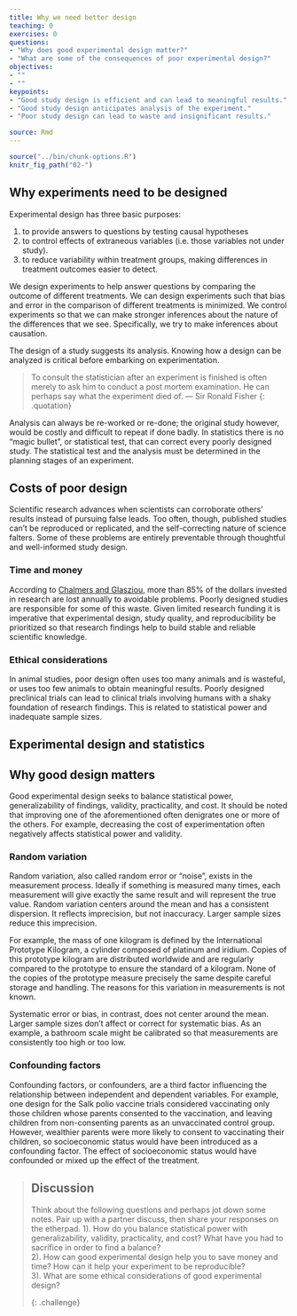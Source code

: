 ```yaml
---
title: Why we need better design
teaching: 0
exercises: 0
questions:
- "Why does good experimental design matter?"
- "What are some of the consequences of poor experimental design?"
objectives:
- ""
- ""
keypoints:
- "Good study design is efficient and can lead to meaningful results."
- "Good study design anticipates analysis of the experiment."
- "Poor study design can lead to waste and insignificant results."

source: Rmd
---
```


```r
source("../bin/chunk-options.R")
knitr_fig_path("02-")
```


## Why experiments need to be designed
Experimental design has three basic purposes:  

1. to provide answers to questions by testing causal hypotheses 
1. to control effects of extraneous variables (i.e. those variables not under study).   
1. to reduce variability within treatment groups, making differences in treatment outcomes easier to detect.

We design experiments to help answer questions by comparing the outcome of different treatments. We can design experiments such that bias and error in the comparison of different treatments is minimized. We control experiments so that we can make stronger inferences about the nature of the differences that we see. Specifically, we try to make inferences about causation.  

The design of a study suggests its analysis. Knowing how a design can be analyzed is critical before embarking on experimentation.

> To consult the statistician after an experiment is finished is often merely to ask him to
> conduct a post mortem examination. He can perhaps say what the experiment died of.
> — Sir Ronald Fisher
{: .quotation}

Analysis can always be re-worked or re-done; the original study however, would be costly and difficult to repeat if done badly. In statistics there is no "magic bullet", or statistical test, that can correct every poorly designed study. The statistical test and the analysis must be determined in the planning stages of an experiment.

## Costs of poor design
Scientific research advances when scientists can corroborate others' results instead of pursuing false leads. Too often, though, published studies can't be reproduced or replicated, and the self-correcting nature of science falters. Some of these problems are entirely preventable through thoughtful and well-informed study design. 

### Time and money
According to [Chalmers and Glasziou](https://www.thelancet.com/journals/lancet/article/PIIS0140673609603299/fulltext?rss=yes), more than 85% of the dollars invested in research are lost annually to avoidable problems. Poorly designed studies are responsible for some of this waste. Given limited research funding it is imperative that experimental design, study quality, and reproducibility be prioritized so that research findings help to build stable and reliable scientific knowledge. 

### Ethical considerations
In animal studies, poor design often uses too many animals and is wasteful, or uses too few animals to obtain meaningful results. Poorly designed preclinical trials can lead to clinical trials involving humans with a shaky foundation of research findings. This is related to statistical power and inadequate sample sizes.

## Experimental design and statistics

## Why good design matters
Good experimental design seeks to balance statistical power, generalizability of findings, validity, practicality, and cost. It should be noted that improving one of the aforementioned often denigrates one or more of the others. For example, decreasing the cost of experimentation often negatively affects statistical power and validity.

### Random variation
Random variation, also called random error or "noise", exists in the measurement process. Ideally if something is measured many times, each measurement will give exactly the same result and will represent the true value. Random variation centers around the mean and has a consistent dispersion. It reflects imprecision, but not inaccuracy. Larger sample sizes reduce this imprecision. 

For example, the mass of one kilogram is defined by the International Prototype Kilogram, a cylinder composed of platinum and iridium. Copies of this prototype kilogram are distributed worldwide and are regularly compared to the prototype to ensure the standard of a kilogram. None of the copies of the prototype measure precisely the same despite careful storage and handling. The reasons for this variation in measurements is not known. 

Systematic error or bias, in contrast, does not center around the mean. Larger sample sizes don't affect or correct for systematic bias. As an example, a bathroom scale might be calibrated so that measurements are consistently too high or too low. 

### Confounding factors
Confounding factors, or confounders, are a third factor influencing the relationship between independent and dependent variables. For example, one design for the Salk polio vaccine trials considered vaccinating only those children whose parents consented to the vaccination, and leaving children from non-consenting parents as an unvaccinated control group. However, wealthier parents were more likely to consent to vaccinating their children, so socioeconomic status would have been introduced as a confounding factor. The effect of socioeconomic status would have confounded or mixed up the effect of the treatment.  

> ## Discussion
> Think about the following questions and perhaps jot down some notes. Pair up with a
> partner discuss, then share your responses on the etherpad.
> 1). How do you balance statistical power with generalizability, validity, practicality, and cost?
> What have you had to sacrifice in order to find a balance?  
> 2). How can good experimental design help you to save money and time? How can it help your experiment to be reproducible?  
> 3). What are some ethical considerations of good experimental design?
>
{: .challenge}

